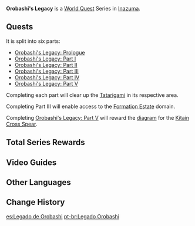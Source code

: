 {{Chapter Infobox
|image           = World Quest Orobashi's Legacy Part I.png
|type            = World
|region          = Inazuma
}}
'''Orobashi's Legacy''' is a [[World Quest]] Series in [[Inazuma]].

==Quests==
It is split into six parts:
*[[Orobashi's Legacy: Prologue]]
*[[Orobashi's Legacy: Part I]]
*[[Orobashi's Legacy: Part II]]
*[[Orobashi's Legacy: Part III]]
*[[Orobashi's Legacy: Part IV]]
*[[Orobashi's Legacy: Part V]]

Completing each part will clear up the [[Tatarigami]] in its respective area.

Completing Part III will enable access to the [[Formation Estate]] domain.

Completing [[Orobashi's Legacy: Part V]] will reward the [[diagram]] for the [[Kitain Cross Spear]].

==Total Series Rewards ==
{{Card|Adventure EXP|1550}}{{Card|Mora|170,000}}{{Card|Primogem|210}}{{Card|Hero's Wit|18}}{{Card|Diagram: Kitain Cross Spear|1}}

==Video Guides==
{{EVT
|video1   = https://youtu.be/YbZ2ghuVkQ0
|caption1 = Orobashi's Legacy Quest Guide

|video2   = https://youtu.be/etzQkMuyAEY
|caption2 = 

|video3   = aWhWnxCsVr0
|caption3 = Full Length Quest Series Guide
}}

==Other Languages==
{{Other Languages
|en      = Orobashi's Legacy
|zhs     = 远吕羽氏遗事
|zhs_rm  = Yuǎnlǚyǔshì Yíshì
|zht     = 遠呂羽氏遺事
|zht_rm  = Yuǎnlǚyǔshì Yíshì
|zh_tl   = Orobashi Legacy
|ja      = オロバシの遺事
|ja_rm   = Orobashi no Iji
|ja_tl   = Orobashi's Reminiscences
|ko      = 오로바시유사
|ko_rm   = Orobasiyusa
|ko_tl   = The Heritage of Orobashi
|es      = Legado de Orobashi
|es_tl   = Orobashi's Legacy
|fr      = L'héritage d'Orobashi
|fr_tl   = The Legacy of Orobashi
|ru      = Наследие Оробаси
|ru_tl   = Orobashi's Legacy
|th      = ตำนานแห่ง Orobashi
|th_rm   = 
|th_tl   = 
|vi      = Di Sản Orobashi
|vi_tl   = 
|de      = Orobashi-Vermächtnis
|de_tl   = Orobashi's Legacy
|id      = Warisan Orobashi
|id_tl   = Orobashi's Legacy
|pt      = Legado Orobashi
|pt_tl   = 
|tr      = Orobashi'nin Mirası
|tr_tl   = 
|it      = L'eredità di Orobashi
|it_tl   = 
}}

==Change History==
{{Change History|2.0}}

[[es:Legado de Orobashi]]
[[pt-br:Legado Orobashi]]